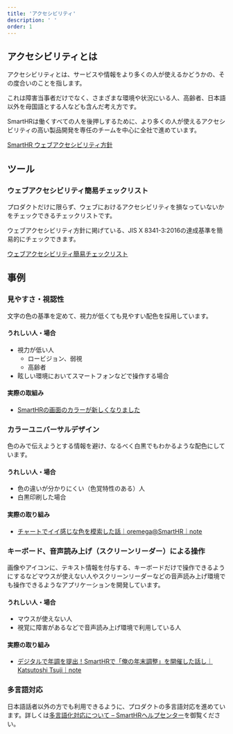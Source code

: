 ```yaml
---
title: 'アクセシビリティ'
description: ' '
order: 1
---
```


## アクセシビリティとは

アクセシビリティとは、サービスや情報をより多くの人が使えるかどうかの、その度合いのことを指します。

これは障害当事者だけでなく、さまざまな環境や状況にいる人、高齢者、日本語以外を母国語とする人なども含んだ考え方です。

SmartHRは働くすべての人を後押しするために、より多くの人が使えるアクセシビリティの高い製品開発を専任のチームを中心に全社で進めています。

[SmartHR ウェブアクセシビリティ方針](/accessibility/policy)

## ツール
<!-- textlint-disable -->
### ウェブアクセシビリティ簡易チェックリスト

プロダクトだけに限らず、ウェブにおけるアクセシビリティを損なっていないかをチェックできるチェックリストです。

ウェブアクセシビリティ方針に掲げている、JIS X 8341-3:2016の達成基準を簡易的にチェックできます。


[ウェブアクセシビリティ簡易チェックリスト](/accessibility/check-list)
<!-- textlint-enable -->
## 事例

### 見やすさ・視認性

文字の色の基準を定めて、視力が低くても見やすい配色を採用しています。

#### うれしい人・場合

- 視力が低い人
  - ロービジョン、弱視
  - 高齢者
- 眩しい環境においてスマートフォンなどで操作する場合

#### 実際の取組み

- [SmartHRの画面のカラーが新しくなりました](https://smarthr.jp/update/21763)

### カラーユニバーサルデザイン

色のみで伝えようとする情報を避け、なるべく白黒でもわかるような配色にしています。

#### うれしい人・場合

- 色の違いが分かりにくい（色覚特性のある）人
- 白黒印刷した場合

#### 実際の取り組み

- [チャートでイイ感じな色を模索した話｜oremega@SmartHR｜note](https://note.com/oremega/n/n6a20a4459a6b)

### キーボード、音声読み上げ（スクリーンリーダー）による操作

画像やアイコンに、テキスト情報を付与する、キーボードだけで操作できるようにするなどマウスが使えない人やスクリーンリーダーなどの音声読み上げ環境でも操作できるようなアプリケーションを開発しています。

#### うれしい人・場合

- マウスが使えない人
- 視覚に障害があるなどで音声読み上げ環境で利用している人

#### 実際の取り組み

- [デジタルで年調を提出！SmartHRで「俺の年末調整」を開催した話し｜Katsutoshi Tsuji｜note](https://note.com/debugon/n/n168934ac69b4)

### 多言語対応

日本語話者以外の方でも利用できるように、プロダクトの多言語対応を進めています。詳しくは[多言語化対応について – SmartHRヘルプセンター](https://knowledge.smarthr.jp/hc/ja/articles/360035659594-%E5%A4%9A%E8%A8%80%E8%AA%9E%E5%8C%96%E5%AF%BE%E5%BF%9C%E3%81%AB%E3%81%A4%E3%81%84%E3%81%A6)を御覧ください。
